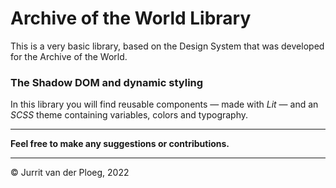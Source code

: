 
<Meta title="Introduction" />

# Archive of the World Library

This is a very basic library, based on the Design System that was developed for the Archive of the World.

### The Shadow DOM and dynamic styling

In this library you will find reusable components &mdash; made with _Lit_ &mdash; and an _SCSS_ theme containing variables, colors and typography.

---

**Feel free to make any suggestions or contributions.**

---

&copy; Jurrit van der Ploeg, 2022